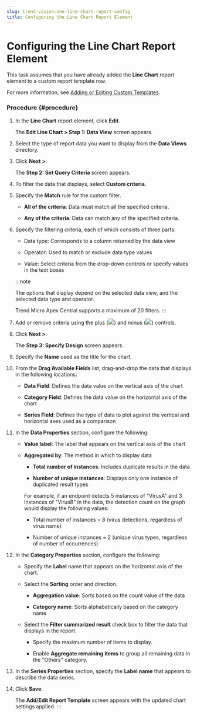 ```yaml
---
slug: trend-vision-one-line-chart-report-config
title: Configuring the Line Chart Report Element
---
```

# Configuring the Line Chart Report Element

This task assumes that you have already added the **Line Chart** report element to a custom report template row.

For more information, see [Adding or Editing Custom Templates](adding-or-editing-custom-templates.mdx).

### Procedure {#procedure}

1.  In the **Line Chart** report element, click **Edit**.

    The **Edit Line Chart \> Step 1: Data View** screen appears.

2.  Select the type of report data you want to display from the **Data Views** directory.

3.  Click **Next \>**.

    The **Step 2: Set Query Criteria** screen appears.

4.  To filter the data that displays, select **Custom criteria**.

5.  Specify the **Match** rule for the custom filter.

    - **All of the criteria**: Data must match all the specified criteria.

    - **Any of the criteria**: Data can match any of the specified criteria.

6.  Specify the filtering criteria, each of which consists of three parts:

    - Data type: Corresponds to a column returned by the data view

    - Operator: Used to match or exclude data type values

    - Value: Select criteria from the drop-down controls or specify values in the text boxes

    :::note

    The options that display depend on the selected data view, and the selected data type and operator.

    Trend Micro Apex Central supports a maximum of 20 filters.
    :::

7.  Add or remove criteria using the plus (![](/images/icon_add_criteria=GUID-4689DC18-D66C-4A83-8B5C-FD8A3F3BAE8C=1=en-us=Low.webp)) and minus (![](/images/icon_remove_criteria=GUID-A282B7A3-F83E-4395-B290-817619C7A5ED=1=en-us=Low.webp)) controls.

8.  Click **Next \>**.

    The **Step 3: Specify Design** screen appears.

9.  Specify the **Name** used as the title for the chart.

10. From the **Drag Available Fields** list, drag-and-drop the data that displays in the following locations:

    - **Data Field**: Defines the data value on the vertical axis of the chart

    - **Category Field**: Defines the data value on the horizontal axis of the chart

    - **Series Field**: Defines the type of data to plot against the vertical and horizontal axes used as a comparison

11. In the **Data Properties** section, configure the following:

    - **Value label**: The label that appears on the vertical axis of the chart

    - **Aggregated by**: The method in which to display data

      - **Total number of instances**: Includes duplicate results in the data

      - **Number of unique instances**: Displays only one instance of duplicated result types

      For example, if an endpoint detects 5 instances of "VirusA" and 3 instances of "VirusB" in the data, the detection count on the graph would display the following values:

      - Total number of instances = 8 (virus detections, regardless of virus name)

      - Number of unique instances = 2 (unique virus types, regardless of number of occurrences)

12. In the **Category Properties** section, configure the following:

    - Specify the **Label** name that appears on the horizontal axis of the chart.

    - Select the **Sorting** order and direction.

      - **Aggregation value**: Sorts based on the count value of the data

      - **Category name**: Sorts alphabetically based on the category name

    - Select the **Filter summarized result** check box to filter the data that displays in the report.

      - Specify the maximum number of items to display.

      - Enable **Aggregate remaining items** to group all remaining data in the "Others" category.

13. In the **Series Properties** section, specify the **Label name** that appears to describe the data series.

14. Click **Save**.

    The **Add/Edit Report Template** screen appears with the updated chart settings applied.
:::

